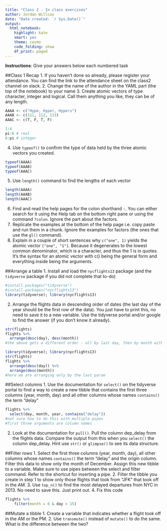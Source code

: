 ```yaml
---
title: "Class 2 - In class exercises"
author: Jordan Willcox
date: "Date created: `r Sys.Date()`"
output:
  html_notebook:
    highlight: kate
    smart: yes
    theme: cosmo
    code_folding: show
    df_print: paged
---
```

**Instructions**: Give your answers below each numbered task

##Class 1 Recap
1. If you haven't done so already, please register your attendance. You can find the link to the attendance sheet on the class2 channel on slack.
2. Change the name of the author in the YAML part (the top of the notebook) to your name
3. Create atomic vectors of type character, integer and logical. Call them anything you like, they can be of any length.

```r
AAAA <- c("Hype, Hyper, Hypers")
AAAB <- c(111, 112, 113)
AAAC <- c(T, F, T, F)

```

```r
1:4
pi:6 # real
6:pi # integer

```



4. Use `typeof()` to confirm the type of data held by the three atomic vectors you created.
```r
typeof(AAAA)
typeof(AAAB)
typeof(AAAC)
```

5. Use `length()` command to find the lengths of each vector
```r
length(AAAA)
length(AAAB)
length(AAAC)
```

6. Find and read the help pages for the colon shorthand `:`. You can either search for it using the Help tab on the bottom right pane or using the command `?colon`. Ignore the part about the factors.
7. Replicate the examples at the bottom of the help page i.e. copy paste and run them in a chunk. Ignore the examples for factors (the ones that use the `gl()` command).
8. Explain in a couple of short sentences why `c("one", 1)` yields the atomic vector `["one", "1"]`.
Because it degenerates to the lowest common denominator, which is a character, and thus the 1 is in quotes. It's the syntax for an atomic
vector with c() being the general form and everything inside being the arguments.

##Arrange a table
1. Install and load the `nycflights13` package (and the `tidyverse` package if you did not complete that to-do)

```r
#install.packages("tidyverse")
#install.packages("nycflights13")
library(tidyverse); library(nycflights13)
```


2. Arrange the flights data in descending order of dates (the last day of the year should be the first row of the data). You just have to print this, no need to save it to a new variable. Use the tidyverse portal and/or google to find the answer (if you don't know it already).

```r
str(flights)
flights %>% 
  arrange(desc(day), desc(month))
#the above gets a different order - all by last day, then by month within - than below
```


```r
library(tidyverse); library(nycflights13)
str(flights)
flights %>% 
  arrange(desc(day)) %>% 
  arrange(desc(month))  
#here we are arranging only by the last param
```



##Select columns
1. Use the documentation for `select()` on the tidyverse portal to find a way to create a new tibble that contains the first three columns (year, month, day) and all other columns whose names `contains()` the term "delay"

```r
flights %>% 
  select(day, month, year, contains("delay"))
#not sure how to do this with multiple pipes
#first three arguments are column names
```


2. Look at the documentation for `pull()`. Pull the column dep_delay from the flights data. Compare the output from this when you `select()` the column dep_delay. Hint use `str()` or `glimpse()` to see its data structure.

##Filter rows
1. Select the first three columns (year, month, day), all other columns whose names `contains()` the term "delay" and the origin column. Filter this data to show only the month of December. Assign this new tibble to a variable. Make sure to use pipes between the select and filter command. Refer to the shortcut for inserting a pipe.
2. Filter the tibble you create in step 1 to show only those flights that took from "JFK" that took off in the AM.
3. Use `top_n()` to find the most delayed departures from NYC in 2013. No need to save this. Just print out.
4. Fix this code
```r
flights %>% 
    filter(month = 6 & day > 15)
```

##Mutate a tibble
1. Create a variable that indicates whether a flight took off in the AM or the PM.
2. Use `transmute()` instead of `mutate()` to do the same. What is the difference between the two?

